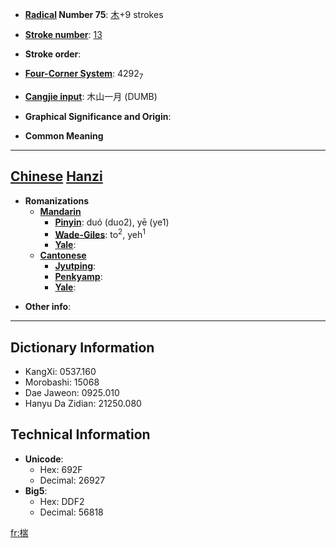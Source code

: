 * '''[[Wiktionary:Chinese radical index| Radical]] Number 75''': [[Wiktionary:Chinese radical index 木|木]]+9 strokes

* '''[[Wiktionary:Chinese total strokes index|Stroke number]]''': [[Wiktionary:Chinese total strokes index 13|13]]

* '''Stroke order''': 

* '''[[Wiktionary:Chinese four corner index|Four-Corner System]]''': 4292<sub>7</sub>

* '''[[Wiktionary:Chinese Cangjie index|Cangjie input]]''': 木山一月 (DUMB)

* '''Graphical Significance and Origin''': 

* '''Common Meaning'''

----

== [[Chinese]] [[Hanzi]] ==

* '''Romanizations'''
** '''[[Mandarin]]'''
*** '''[[Pinyin]]''': duó (duo2), yē (ye1)
*** '''[[Wade-Giles]]''': to<sup>2</sup>, yeh<sup>1</sup>
*** '''[[Yale]]''': 
** '''[[Cantonese]]'''
*** '''[[Jyutping]]''':
*** '''[[Penkyamp]]''': 
*** '''[[Yale]]''': 

* '''Other info''': 

----

== Dictionary Information ==

* KangXi: 0537.160
* Morobashi: 15068
* Dae Jaweon: 0925.010
* Hanyu Da Zidian: 21250.080

== Technical Information ==

* '''Unicode''':
** Hex: 692F
** Decimal: 26927
* '''Big5''':
** Hex: DDF2
** Decimal: 56818

[[fr:椯]]